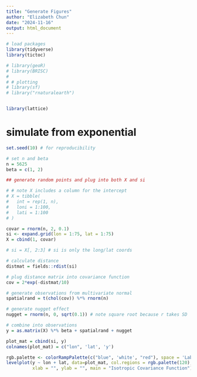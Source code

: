 ```yaml
---
title: "Generate Figures"
author: "Elizabeth Chun"
date: "2024-11-16"
output: html_document
---
```


```r
# load packages
library(tidyverse)
library(tictoc)

# library(geoR)
# library(BRISC)
# 
# # plotting
# library(sf)
# library("rnaturalearth")


library(lattice)
```

# simulate from exponential

```r
set.seed(10) # for reproducibility

# set n and beta
n = 5625
beta = c(1, 2)

## generate random points and plug into both X and si

# # note X includes a column for the intercept
# X = tibble(
#   int = rep(1, n),
#   loni = 1:100,
#   lati = 1:100
# )

covar = rnorm(n, 2, 0.1)
si <- expand.grid(lon = 1:75, lat = 1:75)
X = cbind(1, covar)

# si = X[, 2:3] # si is only the long/lat coords

# calculate distance
distmat = fields::rdist(si)

# plug distance matrix into covariance function
cov = 2*exp(-distmat/10)

# generate observations from multivariate normal
spatialrand = t(chol(cov)) %*% rnorm(n)

# generate nugget effect
nugget = rnorm(n, 0, sqrt(0.1)) # note square root because r takes SD

# combine into observations
y = as.matrix(X) %*% beta + spatialrand + nugget 

```


```r
plot_mat = cbind(si, y)
colnames(plot_mat) = c("lon", 'lat', 'y')

rgb.palette <- colorRampPalette(c("blue", 'white', "red"), space = 'Lab')
levelplot(y ~ lon + lat, data=plot_mat, col.regions = rgb.palette(120), at=seq(min(y), max(y), length.out=120),
          xlab = "", ylab = "", main = "Isotropic Covariance Function")
```

